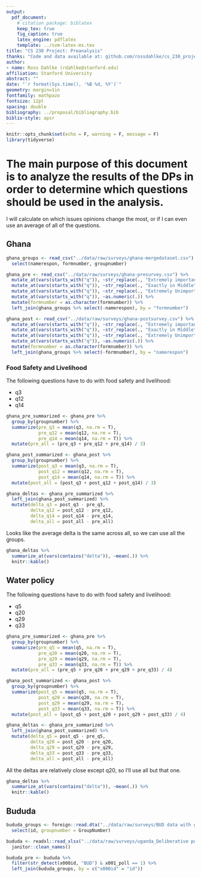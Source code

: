 ```yaml
---
output:
  pdf_document:
    # citation_package: biblatex
    keep_tex: true
    fig_caption: true
    latex_engine: pdflatex
    template: ../svm-latex-ms.tex
title: "CS 230 Project: Preanalysis"
thanks: "Code and data available at: github.com/rossdahlke/cs_230_project"
author:
- name: Ross Dahlke (rdahlke@stanford.edu)
affiliation: Stanford University
abstract: ""
date: "`r format(Sys.time(), '%B %d, %Y')`"
geometry: margin=1in
fontfamily: mathpazo
fontsize: 12pt
spacing: double
bibliography: ../proposal/bibliography.bib
biblio-style: apsr
---
```


```r
knitr::opts_chunk$set(echo = F, warning = F, message = F)
library(tidyverse)
```

# The main purpose of this document is to analyze the results of the DPs in order to determine which questions should be used in the analysis.

I will calculate on which issues opinions change the most, or if I can even use an average of all of the questions.

## Ghana

```r
ghana_groups <- read_csv("../data/raw/surveys/ghana-mergedataset.csv") %>% 
  select(namerespon, formnumber, groupnumber)

ghana_pre <- read_csv("../data/raw/surveys/ghana-presurvey.csv") %>% 
  mutate_at(vars(starts_with("q")), ~str_replace(., "Extremely important", "10")) %>% 
  mutate_at(vars(starts_with("q")), ~str_replace(., "Exactly in Middle", "5")) %>% 
  mutate_at(vars(starts_with("q")), ~str_replace(., "Extremely Unimportant", "0")) %>% 
  mutate_at(vars(starts_with("q")), ~as.numeric(.)) %>% 
  mutate(formnumber = as.character(formnumber)) %>% 
  left_join(ghana_groups %>% select(-namerespon), by = "formnumber")

ghana_post <- read_csv("../data/raw/surveys/ghana-postsurvey.csv") %>% 
  mutate_at(vars(starts_with("q")), ~str_replace(., "Extremely important", "10")) %>% 
  mutate_at(vars(starts_with("q")), ~str_replace(., "Exactly in Middle", "5")) %>% 
  mutate_at(vars(starts_with("q")), ~str_replace(., "Extremely Unimportant", "0")) %>% 
  mutate_at(vars(starts_with("q")), ~as.numeric(.)) %>% 
  mutate(formnumber = as.character(formnumber)) %>% 
  left_join(ghana_groups %>% select(-formnumber), by = "namerespon")
```

### Food Safety and Livelihood

The following questions have to do with food safety and livelihood:

  - q3
  - q12
  - q14

```r
ghana_pre_summarized <- ghana_pre %>% 
  group_by(groupnumber) %>% 
  summarize(pre_q3 = mean(q3, na.rm = T),
            pre_q12 = mean(q12, na.rm = T),
            pre_q14 = mean(q14, na.rm = T)) %>% 
  mutate(pre_all = (pre_q3 + pre_q12 + pre_q14) / 3)
```

```r
ghana_post_summarized <- ghana_post %>% 
  group_by(groupnumber) %>% 
  summarize(post_q3 = mean(q3, na.rm = T),
            post_q12 = mean(q12, na.rm = T),
            post_q14 = mean(q14, na.rm = T)) %>% 
  mutate(post_all = (post_q3 + post_q12 + post_q14) / 3)
```
```r
ghana_deltas <- ghana_pre_summarized %>% 
  left_join(ghana_post_summarized) %>% 
  mutate(delta_q3 = post_q3 - pre_q3,
         delta_q12 = post_q12 - pre_q12,
         delta_q14 = post_q14 - pre_q14,
         delta_all = post_all - pre_all) 
```

Looks like the average delta is the same across all, so we can use all the groups.

```r
ghana_deltas %>% 
  summarize_at(vars(contains("delta")), ~mean(.)) %>% 
  knitr::kable()
```

## Water policy

The following questions have to do with food safety and livelihood:

  - q5
  - q20
  - q29
  - q33

```r
ghana_pre_summarized <- ghana_pre %>% 
  group_by(groupnumber) %>% 
  summarize(pre_q5 = mean(q5, na.rm = T),
            pre_q20 = mean(q20, na.rm = T),
            pre_q29 = mean(q29, na.rm = T),
            pre_q33 = mean(q33, na.rm = T)) %>% 
  mutate(pre_all = (pre_q5 + pre_q20 + pre_q29 + pre_q33) / 4)
```

```r
ghana_post_summarized <- ghana_post %>% 
  group_by(groupnumber) %>% 
  summarize(post_q5 = mean(q5, na.rm = T),
            post_q20 = mean(q20, na.rm = T),
            post_q29 = mean(q29, na.rm = T),
            post_q33 = mean(q33, na.rm = T)) %>% 
  mutate(post_all = (post_q5 + post_q20 + post_q29 + post_q33) / 4)
```

```r
ghana_deltas <- ghana_pre_summarized %>% 
  left_join(ghana_post_summarized) %>% 
  mutate(delta_q5 = post_q5 - pre_q5,
         delta_q20 = post_q20 - pre_q20,
         delta_q29 = post_q29 - pre_q29,
         delta_q33 = post_q33 - pre_q33,
         delta_all = post_all - pre_all) 
```

All the deltas are relatively close except q20, so I'll use all but that one.

```r
ghana_deltas %>% 
  summarize_at(vars(contains("delta")), ~mean(.)) %>% 
  knitr::kable()
```

## Bududa

```r
bududa_groups <- foreign::read.dta("../data/raw/surveys/BUD data with group numbers.dta") %>% 
  select(id, groupnumber = GroupNumber)

bududa <- readxl::read_xlsx("../data/raw/surveys/uganda_Deliberative polling_Pre& Post Survey Data.xlsx") %>% 
  janitor::clean_names()

bududa_pre <- bududa %>% 
  filter(str_detect(x000id, "BUD") & x001_poll == 1) %>% 
  left_join(bududa_groups, by = c("x000id" = "id"))


```